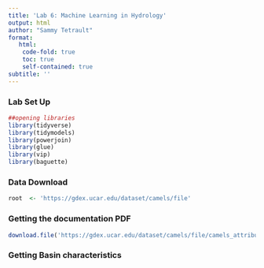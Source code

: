 ```yaml
---
title: 'Lab 6: Machine Learning in Hydrology'
output: html
author: "Sammy Tetrault"
format:
   html:
    code-fold: true
    toc: true
    self-contained: true
subtitle: ''
---
```


### Lab Set Up

```r
##opening libraries 
library(tidyverse)
library(tidymodels)
library(powerjoin)
library(glue)
library(vip)
library(baguette)
```

### Data Download

```r
root  <- 'https://gdex.ucar.edu/dataset/camels/file'
```

### Getting the documentation PDF

```r
download.file('https://gdex.ucar.edu/dataset/camels/file/camels_attributes_v2.0.pdf', 'data/camels_attributes_v2.0.pdf')
```

### Getting Basin characteristics

```r
```
